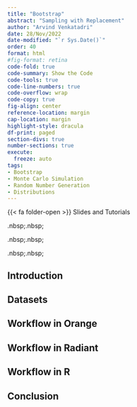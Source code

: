 ```yaml
---
title: "Bootstrap"
abstract: "Sampling with Replacement"
author: "Arvind Venkatadri"
date: 28/Nov/2022
date-modified: "`r Sys.Date()`"
order: 40
format: html
#fig-format: retina
code-fold: true
code-summary: Show the Code
code-tools: true
code-line-numbers: true
code-overflow: wrap
code-copy: true
fig-align: center
reference-location: margin
cap-location: margin
highlight-style: dracula
df-print: paged
section-divs: true
number-sections: true
execute: 
  freeze: auto
tags:
- Bootstrap
- Monte Carlo Simulation
- Random Number Generation
- Distributions
---
```


{{< fa folder-open >}} Slides and Tutorials

<a href="./files/bootstrap.qmd">
<i class="fa-solid fa-file-powerpoint fa-2x"></i></a> .nbsp;.nbsp;

<a href="./files/bootstrap.ows">
<iconify-icon icon="icon-park-solid:orange"></iconify-icon></a>
.nbsp;.nbsp;

<a href="./files/bootstrap.rda">
<i class="fa-solid fa-person-rays"></i></a> .nbsp;.nbsp;

<a href="./data/data.zip"> <i class="fa-solid fa-database"></i></a>

## Introduction

## Datasets

## Workflow in Orange

## Workflow in Radiant

## Workflow in R

## Conclusion
